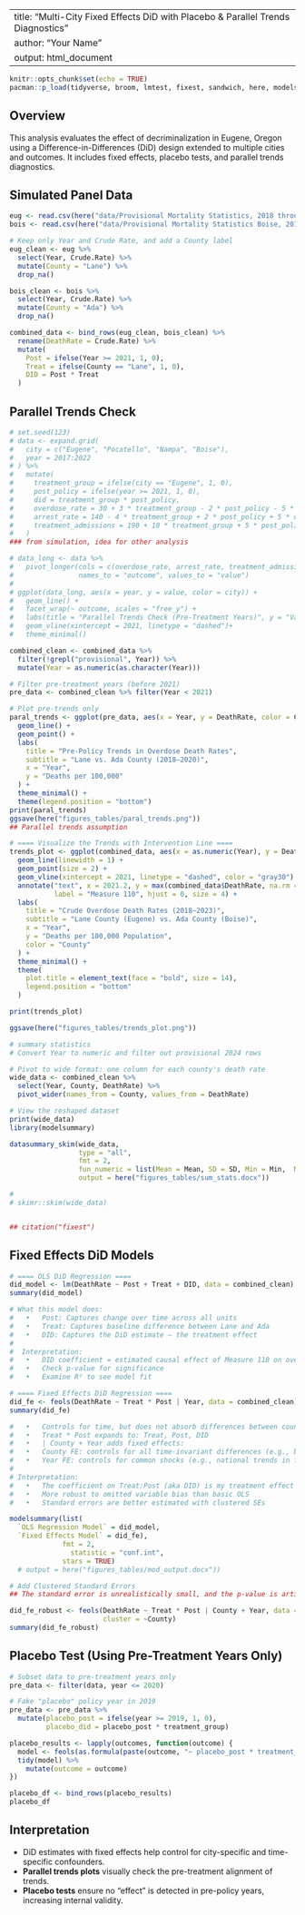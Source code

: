 
---
title: "Multi-City Fixed Effects DiD with Placebo & Parallel Trends Diagnostics"
author: "Your Name"
output: html_document
---

```r
knitr::opts_chunk$set(echo = TRUE)
pacman::p_load(tidyverse, broom, lmtest, fixest, sandwich, here, modelsummary)

```

## Overview

This analysis evaluates the effect of decriminalization in Eugene, Oregon using a Difference-in-Differences (DiD) design extended to multiple cities and outcomes. It includes fixed effects, placebo tests, and parallel trends diagnostics.

## Simulated Panel Data

```r

eug <- read.csv(here("data/Provisional Mortality Statistics, 2018 through Last Week Eugene.csv"))
bois <- read.csv(here("data/Provisional Mortality Statistics Boise, 2018 through Last Week.csv"))
```

```r
# Keep only Year and Crude Rate, and add a County label
eug_clean <- eug %>%
  select(Year, Crude.Rate) %>%
  mutate(County = "Lane") %>% 
  drop_na()

bois_clean <- bois %>%
  select(Year, Crude.Rate) %>%
  mutate(County = "Ada") %>% 
  drop_na()

combined_data <- bind_rows(eug_clean, bois_clean) %>%
  rename(DeathRate = Crude.Rate) %>%
  mutate(
    Post = ifelse(Year >= 2021, 1, 0),
    Treat = ifelse(County == "Lane", 1, 0),
    DID = Post * Treat
  )
```

## Parallel Trends Check

```r
# set.seed(123)
# data <- expand.grid(
#   city = c("Eugene", "Pocatello", "Nampa", "Boise"),
#   year = 2017:2022
# ) %>%
#   mutate(
#     treatment_group = ifelse(city == "Eugene", 1, 0),
#     post_policy = ifelse(year >= 2021, 1, 0),
#     did = treatment_group * post_policy,
#     overdose_rate = 30 + 3 * treatment_group - 2 * post_policy - 5 * did + rnorm(n(), 0, 3),
#     arrest_rate = 140 - 4 * treatment_group + 2 * post_policy + 5 * did + rnorm(n(), 0, 5),
#     treatment_admissions = 190 + 10 * treatment_group + 5 * post_policy + 15 * did + rnorm(n(), 0, 10)
#   )
### from simulation, idea for other analysis 

# data_long <- data %>%
#   pivot_longer(cols = c(overdose_rate, arrest_rate, treatment_admissions),
#                names_to = "outcome", values_to = "value")
# 
# ggplot(data_long, aes(x = year, y = value, color = city)) +
#   geom_line() +
#   facet_wrap(~ outcome, scales = "free_y") +
#   labs(title = "Parallel Trends Check (Pre-Treatment Years)", y = "Value", x = "Year") +
#   geom_vline(xintercept = 2021, linetype = "dashed")+
#   theme_minimal()

combined_clean <- combined_data %>%
  filter(!grepl("provisional", Year)) %>%
  mutate(Year = as.numeric(as.character(Year)))

# Filter pre-treatment years (before 2021)
pre_data <- combined_clean %>% filter(Year < 2021)

# Plot pre-trends only
paral_trends <- ggplot(pre_data, aes(x = Year, y = DeathRate, color = County)) +
  geom_line() +
  geom_point() +
  labs(
    title = "Pre-Policy Trends in Overdose Death Rates",
    subtitle = "Lane vs. Ada County (2018–2020)",
    x = "Year",
    y = "Deaths per 100,000"
  ) +
  theme_minimal() +
  theme(legend.position = "bottom")
print(paral_trends)
ggsave(here("figures_tables/paral_trends.png"))
## Parallel trends assumption 


```


```r


# ==== Visualize the Trends with Intervention Line ====
trends_plot <- ggplot(combined_data, aes(x = as.numeric(Year), y = DeathRate, color = County)) +
  geom_line(linewidth = 1) +
  geom_point(size = 2) +
  geom_vline(xintercept = 2021, linetype = "dashed", color = "gray30") +
  annotate("text", x = 2021.2, y = max(combined_data$DeathRate, na.rm = TRUE) - 1,
           label = "Measure 110", hjust = 0, size = 4) +
  labs(
    title = "Crude Overdose Death Rates (2018–2023)",
    subtitle = "Lane County (Eugene) vs. Ada County (Boise)",
    x = "Year",
    y = "Deaths per 100,000 Population",
    color = "County"
  ) +
  theme_minimal() +
  theme(
    plot.title = element_text(face = "bold", size = 14),
    legend.position = "bottom"
  )

print(trends_plot)

ggsave(here("figures_tables/trends_plot.png"))
```



```r
# summary statistics
# Convert Year to numeric and filter out provisional 2024 rows

# Pivot to wide format: one column for each county's death rate
wide_data <- combined_clean %>%
  select(Year, County, DeathRate) %>%
  pivot_wider(names_from = County, values_from = DeathRate)

# View the reshaped dataset
print(wide_data)
library(modelsummary)

datasummary_skim(wide_data,
                 type = "all",
                 fmt = 2,
                 fun_numeric = list(Mean = Mean, SD = SD, Min = Min,  Max = Max),
                 output = here("figures_tables/sum_stats.docx"))

# 
# skimr::skim(wide_data)


## citation("fixest")
```

## Fixed Effects DiD Models

```r

# ==== OLS DiD Regression ====
did_model <- lm(DeathRate ~ Post + Treat + DID, data = combined_clean)
summary(did_model)

# What this model does:
# 	•	Post: Captures change over time across all units
# 	•	Treat: Captures baseline difference between Lane and Ada
# 	•	DID: Captures the DiD estimate — the treatment effect
# 
#  Interpretation:
# 	•	DID coefficient = estimated causal effect of Measure 110 on overdose rates
# 	•	Check p-value for significance
# 	•	Examine R² to see model fit

# ==== Fixed Effects DiD Regression ====
did_fe <- feols(DeathRate ~ Treat * Post | Year, data = combined_clean)
summary(did_fe)

#	•	Controls for time, but does not absorb differences between counties.
# 	•	Treat * Post expands to: Treat, Post, DID
# 	•	| County + Year adds fixed effects:
# 	•	County FE: controls for all time-invariant differences (e.g., baseline mortality rates)
# 	•	Year FE: controls for common shocks (e.g., national trends in fentanyl use)
# 
# Interpretation:
# 	•	The coefficient on Treat:Post (aka DID) is my treatment effect
# 	•	More robust to omitted variable bias than basic OLS
# 	•	Standard errors are better estimated with clustered SEs 

modelsummary(list(
  `OLS Regression Model` = did_model,
  `Fixed Effects Model` = did_fe),
             fmt = 2,
               statistic = "conf.int",
             stars = TRUE) 
  # output = here("figures_tables/mod_output.docx"))

```

```r
# Add Clustered Standard Errors
## The standard error is unrealistically small, and the p-value is artificially perfect, due to small cluster size 2 counties, don't use this, overfit the model 

did_fe_robust <- feols(DeathRate ~ Treat * Post | County + Year, data = combined_clean,
                       cluster = ~County)
summary(did_fe_robust)
```



## Placebo Test (Using Pre-Treatment Years Only)

```r
# Subset data to pre-treatment years only
pre_data <- filter(data, year <= 2020)

# Fake "placebo" policy year in 2019
pre_data <- pre_data %>%
  mutate(placebo_post = ifelse(year >= 2019, 1, 0),
         placebo_did = placebo_post * treatment_group)

placebo_results <- lapply(outcomes, function(outcome) {
  model <- feols(as.formula(paste(outcome, "~ placebo_post * treatment_group | city + year")), data = pre_data, cluster = ~city)
  tidy(model) %>%
    mutate(outcome = outcome)
})

placebo_df <- bind_rows(placebo_results)
placebo_df
```

## Interpretation

- DiD estimates with fixed effects help control for city-specific and time-specific confounders.
- **Parallel trends plots** visually check the pre-treatment alignment of trends.
- **Placebo tests** ensure no "effect" is detected in pre-policy years, increasing internal validity.

